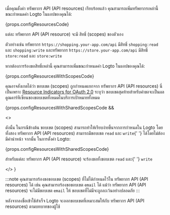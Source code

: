 เมื่อคุณตั้งค่า ทรัพยากร API (API resources) เรียบร้อยแล้ว คุณสามารถเพิ่มทรัพยากรเหล่านี้ขณะกำหนดค่า Logto ในแอปของคุณได้:

{props.configResourcesCode}

แต่ละ ทรัพยากร API (API resource) จะมี สิทธิ์ (scopes) ของตัวเอง

ตัวอย่างเช่น ทรัพยากร `https://shopping.your-app.com/api` มีสิทธิ์ `shopping:read` และ `shopping:write` และทรัพยากร `https://store.your-app.com/api` มีสิทธิ์ `store:read` และ `store:write`

หากต้องการร้องขอสิทธิ์เหล่านี้ คุณสามารถเพิ่มขณะกำหนดค่า Logto ในแอปของคุณได้:

{props.configResourcesWithScopesCode}

คุณอาจสังเกตได้ว่า ขอบเขต (scopes) ถูกกำหนดแยกจาก ทรัพยากร API (API resources) นี่เป็นเพราะ [Resource Indicators for OAuth 2.0](https://www.rfc-editor.org/rfc/rfc8707.html) ระบุว่า ขอบเขตสุดท้ายสำหรับคำขอจะเป็นผลคูณคาร์ทีเซียนของขอบเขตทั้งหมดในบริการเป้าหมายทั้งหมด

{props.configResourcesWithSharedScopesCode &&

<>

<p>
  ดังนั้น ในกรณีข้างต้น ขอบเขต (scopes) สามารถทำให้เรียบง่ายขึ้นจากการกำหนดใน Logto โดยทั้งสอง
  ทรัพยากร API (API resources) สามารถมีขอบเขต <code>read</code> และ <code>write</code>{' '}
  ได้โดยไม่ต้องมีคำนำหน้า จากนั้น ในการตั้งค่า Logto:
</p>

{props.configResourcesWithSharedScopesCode}

<p>
  สำหรับแต่ละ ทรัพยากร API (API resource) จะร้องขอทั้งขอบเขต <code>read</code> และ{' '}
  <code>write</code>
</p>

</>
}

:::note
คุณสามารถร้องขอขอบเขต (scopes) ที่ไม่ได้กำหนดไว้ใน ทรัพยากร API (API resources) ได้ เช่น คุณสามารถร้องขอขอบเขต `email` ได้ แม้ว่า ทรัพยากร API (API resources) จะไม่มีขอบเขต `email` ให้ ขอบเขตที่ไม่มีจะถูกละเว้นอย่างปลอดภัย
:::

หลังจากลงชื่อเข้าใช้สำเร็จ Logto จะออกขอบเขตที่เหมาะสมให้กับ ทรัพยากร API (API resources) ตามบทบาทของผู้ใช้
